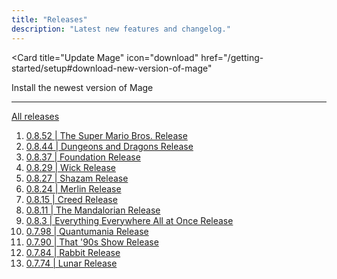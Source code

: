 ```yaml
---
title: "Releases"
description: "Latest new features and changelog."
---
```


<Card
  title="Update Mage"
  icon="download"
  href="/getting-started/setup#download-new-version-of-mage"
>
  Install the newest version of Mage
</Card>

---

[All releases](https://github.com/mage-ai/mage-ai/releases)


1. [0.8.52 | The Super Mario Bros. Release](https://github.com/mage-ai/mage-ai/releases/tag/0.8.52)
1. [0.8.44 | Dungeons and Dragons Release](https://github.com/mage-ai/mage-ai/releases/tag/0.8.44)
1. [0.8.37 | Foundation Release](https://github.com/mage-ai/mage-ai/releases/tag/0.8.37)
1. [0.8.29 | Wick Release](https://github.com/mage-ai/mage-ai/releases/tag/0.8.29)
1. [0.8.27 | Shazam Release](https://github.com/mage-ai/mage-ai/releases/tag/0.8.27)
1. [0.8.24 | Merlin Release](https://github.com/mage-ai/mage-ai/releases/tag/0.8.24)
1. [0.8.15 | Creed Release](https://github.com/mage-ai/mage-ai/releases/tag/0.8.15)
1. [0.8.11 | The Mandalorian Release](https://github.com/mage-ai/mage-ai/releases/tag/0.8.11)
1. [0.8.3 | Everything Everywhere All at Once Release](https://github.com/mage-ai/mage-ai/releases/tag/0.8.3)
1. [0.7.98 | Quantumania Release](https://github.com/mage-ai/mage-ai/releases/tag/0.7.98)
1. [0.7.90 | That '90s Show Release](https://github.com/mage-ai/mage-ai/releases/tag/0.7.90)
1. [0.7.84 | Rabbit Release](https://github.com/mage-ai/mage-ai/releases/tag/0.7.84)
1. [0.7.74 | Lunar Release](https://github.com/mage-ai/mage-ai/releases/tag/0.7.74)
